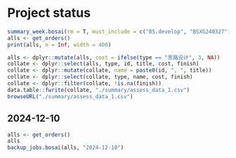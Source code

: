 
# Project status

```r
summary_week.bosai(rm = T, must_include = c("BS.develop", "BSXG240327"))
alls <- get_orders()
print(alls, n = Inf, width = 400)

alls <- dplyr::mutate(alls, cost = ifelse(type == "思路设计", 3, NA))
collate <- dplyr::select(alls, type, id, title, cost, finish)
collate <- dplyr::mutate(collate, name = paste0(id, ", ", title))
collate <- dplyr::select(collate, type, name, cost, finish)
collate <- dplyr::filter(collate, !is.na(finish))
data.table::fwrite(collate, "./summary/assess_data_1.csv")
browseURL("./summary/assess_data_1.csv")
```

## 2024-12-10

```r
alls <- get_orders()
alls
backup_jobs.bosai(alls, "2024-12-10")
```

